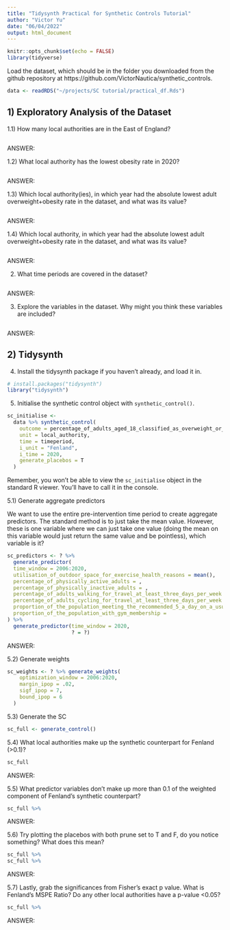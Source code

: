 ```yaml
---
title: "Tidysynth Practical for Synthetic Controls Tutorial"
author: "Victor Yu"
date: "06/04/2022"
output: html_document
---
```


```r
knitr::opts_chunk$set(echo = FALSE)
library(tidyverse)
```

Load the dataset, which should be in the folder you downloaded from the github repository at  https://github.com/VictorNautica/synthetic_controls.

```r
data <- readRDS("~/projects/SC tutorial/practical_df.Rds")
```


## 1) Exploratory Analysis of the Dataset

1.1) How many local authorities are in the East of England?

```r
```

ANSWER:

1.2) What local authority has the lowest obesity rate in 2020?

```r
```

ANSWER:

1.3) Which local authority(ies), in which year had the absolute lowest adult overweight+obesity rate in the dataset, and what was its value?

```r
```

ANSWER:

1.4) Which local authority, in which year had the absolute lowest adult overweight+obesity rate in the dataset, and what was its value?

```r
```

ANSWER:

2) What time periods are covered in the dataset?

```r
```

ANSWER:

3) Explore the variables in the dataset. Why might you think these variables are included?

```r
```

ANSWER:

## 2) Tidysynth

4) Install the tidysynth package if you haven't already, and load it in.

```r
# install.packages("tidysynth")
library("tidysynth")
```

5) Initialise the synthetic control object with `synthetic_control()`.

```r
sc_initialise <-
  data %>% synthetic_control(
    outcome = percentage_of_adults_aged_18_classified_as_overweight_or_obese, 
    unit = local_authority,
    time = timeperiod,
    i_unit = "Fenland",
    i_time = 2020,
    generate_placebos = T
  )
```

Remember, you won't be able to view the `sc_initialise` object in the standard R viewer. You'll have to call it in the console.

5.1) Generate aggregate predictors

We want to use the entire pre-intervention time period to create aggregate predictors. The standard method is to just take the mean value. However, these is one variable where we can just take one value (doing the mean on this variable would just return the same value and be pointless), which variable is it?

```r
sc_predictors <- ? %>% 
  generate_predictor(
  time_window = 2006:2020,
  utilisation_of_outdoor_space_for_exercise_health_reasons = mean(),
  percentage_of_physically_active_adults = ,
  percentage_of_physically_inactive_adults = ,
  percentage_of_adults_walking_for_travel_at_least_three_days_per_week = ,
  percentage_of_adults_cycling_for_travel_at_least_three_days_per_week = ,
  proportion_of_the_population_meeting_the_recommended_5_a_day_on_a_usual_day_adults = ,
  proportion_of_the_population_with_gym_membership = 
) %>% 
  generate_predictor(time_window = 2020,
                     ? = ?)
```

ANSWER:

5.2) Generate weights

```r
sc_weights <- ? %>% generate_weights(
    optimization_window = 2006:2020,
    margin_ipop = .02,
    sigf_ipop = 7,
    bound_ipop = 6
  )
```

5.3) Generate the SC

```r
sc_full <- generate_control()
```

5.4) What local authorities make up the synthetic counterpart for Fenland (>0.1)?

```r
sc_full
```

ANSWER:

5.5) What predictor variables don't make up more than 0.1 of the weighted component of Fenland's synthetic counterpart?

```r
sc_full %>%
```

ANSWER:

5.6) Try plotting the placebos with both prune set to T and F, do you notice something? What does this mean?

```r
sc_full %>% 
sc_full %>% 
```

ANSWER:

5.7) Lastly, grab the significances from Fisher's exact p value. What is Fenland's MSPE Ratio? Do any other local authorities have a p-value <0.05?

```r
sc_full %>% 
```

ANSWER: